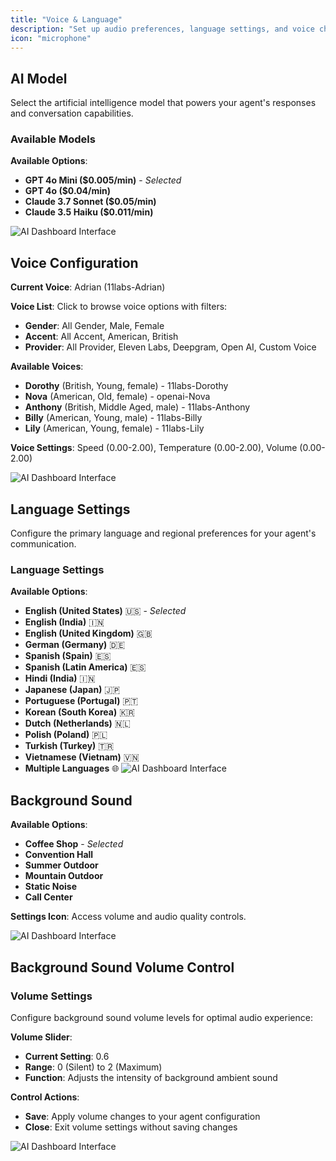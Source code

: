 ```yaml
---
title: "Voice & Language"
description: "Set up audio preferences, language settings, and voice characteristics for your AI agent"
icon: "microphone"
---
```

## AI Model

Select the artificial intelligence model that powers your agent's responses and conversation capabilities.

### Available Models

**Available Options**:
- **GPT 4o Mini ($0.005/min)** - *Selected*
- **GPT 4o ($0.04/min)**
- **Claude 3.7 Sonnet ($0.05/min)**
- **Claude 3.5 Haiku ($0.011/min)**

![AI Dashboard Interface](/images/ai/AI-model.png)
## Voice Configuration

**Current Voice**: Adrian (11labs-Adrian)

**Voice List**: Click to browse voice options with filters:
- **Gender**: All Gender, Male, Female
- **Accent**: All Accent, American, British  
- **Provider**: All Provider, Eleven Labs, Deepgram, Open AI, Custom Voice

**Available Voices**:
- **Dorothy** (British, Young, female) - 11labs-Dorothy
- **Nova** (American, Old, female) - openai-Nova
- **Anthony** (British, Middle Aged, male) - 11labs-Anthony
- **Billy** (American, Young, male) - 11labs-Billy
- **Lily** (American, Young, female) - 11labs-Lily

**Voice Settings**: Speed (0.00-2.00), Temperature (0.00-2.00), Volume (0.00-2.00)

![AI Dashboard Interface](/images/ai/voice-list.png)
## Language Settings

Configure the primary language and regional preferences for your agent's communication.

### Language Settings

**Available Options**:
- **English (United States)** 🇺🇸 - *Selected*
- **English (India)** 🇮🇳
- **English (United Kingdom)** 🇬🇧  
- **German (Germany)** 🇩🇪
- **Spanish (Spain)** 🇪🇸
- **Spanish (Latin America)** 🇪🇸
- **Hindi (India)** 🇮🇳
- **Japanese (Japan)** 🇯🇵
- **Portuguese (Portugal)** 🇵🇹
- **Korean (South Korea)** 🇰🇷
- **Dutch (Netherlands)** 🇳🇱
- **Polish (Poland)** 🇵🇱
- **Turkish (Turkey)** 🇹🇷
- **Vietnamese (Vietnam)** 🇻🇳
- **Multiple Languages** 🌐
![AI Dashboard Interface](/images/ai/language-setting.png)


## Background Sound

**Available Options**:
- **Coffee Shop** - *Selected*
- **Convention Hall**
- **Summer Outdoor**
- **Mountain Outdoor**
- **Static Noise**
- **Call Center**

**Settings Icon**: Access volume and audio quality controls.

![AI Dashboard Interface](/images/ai/select-sound.png)
## Background Sound Volume Control

### Volume Settings

Configure background sound volume levels for optimal audio experience:

**Volume Slider**: 
- **Current Setting**: 0.6 
- **Range**: 0 (Silent) to 2 (Maximum)
- **Function**: Adjusts the intensity of background ambient sound

**Control Actions**:
- **Save**: Apply volume changes to your agent configuration
- **Close**: Exit volume settings without saving changes



![AI Dashboard Interface](/images/ai/background-sound.png)